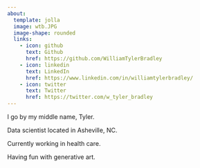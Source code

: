 ```yaml
---
about:
  template: jolla
  image: wtb.JPG
  image-shape: rounded
  links:
    - icon: github
      text: Github
      href: https://github.com/WilliamTylerBradley
    - icon: linkedin
      text: LinkedIn
      href: https://www.linkedin.com/in/williamtylerbradley/
    - icon: twitter
      text: Twitter
      href: https://twitter.com/w_tyler_bradley
---
```


I go by my middle name, Tyler.

Data scientist located in Asheville, NC.

Currently working in health care.

Having fun with generative art.
